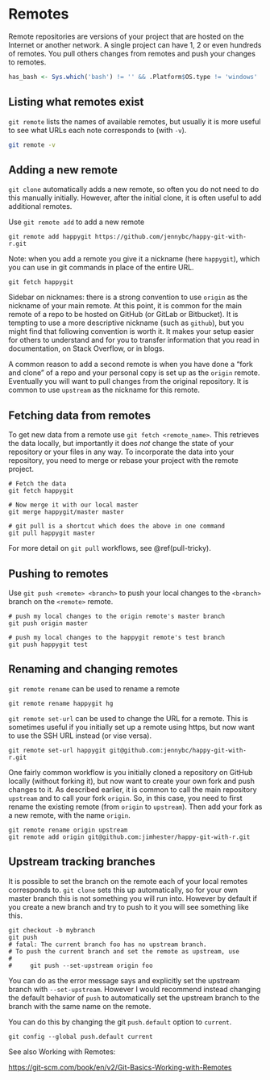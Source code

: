 # Remotes {#git-remotes}

Remote repositories are versions of your project that are hosted on the
Internet or another network. A single project can have 1, 2 or even hundreds of
remotes. You pull others changes from remotes and push your changes to remotes.

```r
has_bash <- Sys.which('bash') != '' && .Platform$OS.type != 'windows'
```

## Listing what remotes exist

`git remote` lists the names of available remotes, but usually it is more
useful to see what URLs each note corresponds to (with `-v`).

```bash
git remote -v
```

## Adding a new remote

`git clone` automatically adds a new remote, so often you do not need to do
this manually initially. However, after the initial clone, it is often useful to
add additional remotes.

Use `git remote add` to add a new remote

```shell
git remote add happygit https://github.com/jennybc/happy-git-with-r.git
```

Note: when you add a remote you give it a nickname (here `happygit`), which you can use in git commands in place of the entire URL.

```shell
git fetch happygit
```

Sidebar on nicknames: there is a strong convention to use `origin` as the nickname of your main remote. At this point, it is common for the main remote of a repo to be hosted on GitHub (or GitLab or Bitbucket). It is tempting to use a more descriptive nickname (such as `github`), but you might find that following convention is worth it. It makes your setup easier for others to understand and for you to transfer information that you read in documentation, on Stack Overflow, or in blogs.

A common reason to add a  second remote is when you have done a "fork and clone" of a repo and your personal copy is set up as the `origin` remote. Eventually you will want to pull changes from the original repository. It is common to use `upstream` as the nickname for this remote.

## Fetching data from remotes

To get new data from a remote use `git fetch <remote_name>`. This retrieves the
data locally, but importantly it does _not_ change the state of your repository
or your files in any way. To incorporate the data into your repository, you need to merge or rebase your project with the remote project.

```shell
# Fetch the data
git fetch happygit

# Now merge it with our local master
git merge happygit/master master

# git pull is a shortcut which does the above in one command
git pull happygit master
```

For more detail on `git pull` workflows, see \@ref(pull-tricky).

## Pushing to remotes

Use `git push <remote> <branch>` to push your local changes to the `<branch>`
branch on the `<remote>` remote.

```shell
# push my local changes to the origin remote's master branch
git push origin master

# push my local changes to the happygit remote's test branch
git push happygit test
```

## Renaming and changing remotes

`git remote rename` can be used to rename a remote

```shell
git remote rename happygit hg
```

`git remote set-url` can be used to change the URL for a remote. This is
sometimes useful if you initially set up a remote using https, but now want to
use the SSH URL instead (or vise versa).

```shell
git remote set-url happygit git@github.com:jennybc/happy-git-with-r.git
```

One fairly common workflow is you initially cloned a repository on GitHub
locally (without forking it), but now want to create your own fork and push
changes to it. As described earlier, it is common to call the main repository `upstream` and to call your fork `origin`. So, in this case, you need to first rename the existing remote (from `origin` to `upstream`). Then add your fork as a new remote, with the name `origin`.

```shell
git remote rename origin upstream
git remote add origin git@github.com:jimhester/happy-git-with-r.git
```

## Upstream tracking branches

It is possible to set the branch on the remote each of your local remotes
corresponds to. `git clone` sets this up automatically, so for your own master
branch this is not something you will run into. However by default if you
create a new branch and try to push to it you will see something like this.

```shell
git checkout -b mybranch
git push
# fatal: The current branch foo has no upstream branch.
# To push the current branch and set the remote as upstream, use
#
#     git push --set-upstream origin foo
```

You can do as the error message says and explicitly set the upstream branch
with `--set-upstream`. However I would recommend instead changing the default
behavior of `push` to automatically set the upstream branch to the branch with
the same name on the remote.

You can do this by changing the git `push.default` option to `current`.

```shell
git config --global push.default current
```

See also Working with Remotes:

<https://git-scm.com/book/en/v2/Git-Basics-Working-with-Remotes>

